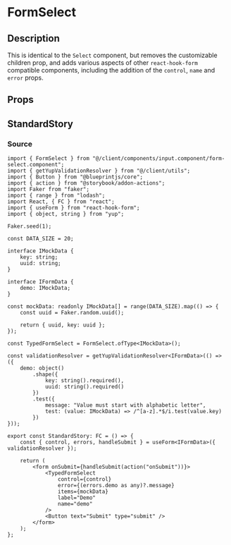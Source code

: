 
<Meta title="general/inputs/form-select" component={FormSelect} />

# FormSelect

## Description
This is identical to the `Select` component, but removes the customizable children prop, and adds
various aspects of other `react-hook-form` compatible components, including the addition of the
`control`, `name` and `error` props.

## Props
<Props of={FormSelect} />

## StandardStory
<Preview>
	<Story name="standard">
		<StandardStory />
	</Story>
</Preview>

### Source
```tsx
import { FormSelect } from "@/client/components/input.component/form-select.component";
import { getYupValidationResolver } from "@/client/utils";
import { Button } from "@blueprintjs/core";
import { action } from "@storybook/addon-actions";
import Faker from "faker";
import { range } from "lodash";
import React, { FC } from "react";
import { useForm } from "react-hook-form";
import { object, string } from "yup";

Faker.seed(1);

const DATA_SIZE = 20;

interface IMockData {
	key: string;
	uuid: string;
}

interface IFormData {
	demo: IMockData;
}

const mockData: readonly IMockData[] = range(DATA_SIZE).map(() => {
	const uuid = Faker.random.uuid();

	return { uuid, key: uuid };
});

const TypedFormSelect = FormSelect.ofType<IMockData>();

const validationResolver = getYupValidationResolver<IFormData>(() => ({
	demo: object()
		.shape({
			key: string().required(),
			uuid: string().required()
		})
		.test({
			message: "Value must start with alphabetic letter",
			test: (value: IMockData) => /^[a-z].*$/i.test(value.key)
		})
}));

export const StandardStory: FC = () => {
	const { control, errors, handleSubmit } = useForm<IFormData>({ validationResolver });

	return (
		<form onSubmit={handleSubmit(action("onSubmit"))}>
			<TypedFormSelect
				control={control}
				error={(errors.demo as any)?.message}
				items={mockData}
				label="Demo"
				name="demo"
			/>
			<Button text="Submit" type="submit" />
		</form>
	);
};
```
